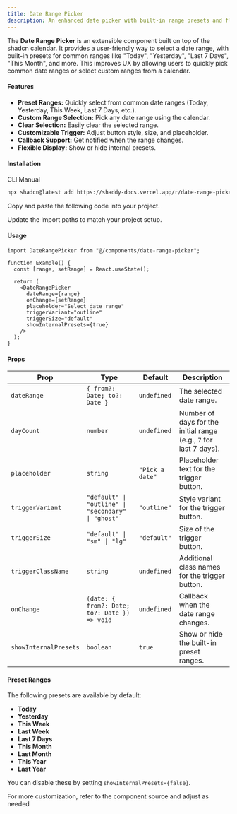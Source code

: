 ```yaml
---
title: Date Range Picker
description: An enhanced date picker with built-in range presets and flexible UX.
---
```


The **Date Range Picker** is an extensible component built on top of the shadcn calendar. It provides a user-friendly way to select a date range, with built-in presets for common ranges like "Today", "Yesterday", "Last 7 Days", "This Month", and more. This improves UX by allowing users to quickly pick common date ranges or select custom ranges from a calendar.

<ComponentPreview name="date-range-picker-demo"/>

#### Features

- **Preset Ranges:** Quickly select from common date ranges (Today, Yesterday, This Week, Last 7 Days, etc.).
- **Custom Range Selection:** Pick any date range using the calendar.
- **Clear Selection:** Easily clear the selected range.
- **Customizable Trigger:** Adjust button style, size, and placeholder.
- **Callback Support:** Get notified when the range changes.
- **Flexible Display:** Show or hide internal presets.

#### Installation

<CodeTabs>

<TabsList>
  <TabsTrigger value="cli">CLI</TabsTrigger>
  <TabsTrigger value="manual">Manual</TabsTrigger>
</TabsList>

<TabsContent value="cli">

```bash
npx shadcn@latest add https://shaddy-docs.vercel.app/r/date-range-picker
```

</TabsContent>

<TabsContent value="manual">

<Steps>

<Step>Copy and paste the following code into your project.</Step>

<ComponentSource name="date-range-picker" />

<Step>Update the import paths to match your project setup.</Step>

</Steps>

</TabsContent>

</CodeTabs>

#### Usage

```tsx
import DateRangePicker from "@/components/date-range-picker";

function Example() {
  const [range, setRange] = React.useState();

  return (
    <DateRangePicker
      dateRange={range}
      onChange={setRange}
      placeholder="Select date range"
      triggerVariant="outline"
      triggerSize="default"
      showInternalPresets={true}
    />
  );
}
```

#### Props

| Prop                | Type                                      | Default      | Description                                                                                 |
|---------------------|-------------------------------------------|--------------|---------------------------------------------------------------------------------------------|
| `dateRange`         | `{ from?: Date; to?: Date }`              | `undefined`  | The selected date range.                                                                    |
| `dayCount`          | `number`                                  | `undefined`  | Number of days for the initial range (e.g., `7` for last 7 days).                           |
| `placeholder`       | `string`                                  | `"Pick a date"` | Placeholder text for the trigger button.                                                    |
| `triggerVariant`    | `"default" \| "outline" \| "secondary" \| "ghost"` | `"outline"`   | Style variant for the trigger button.                                                       |
| `triggerSize`       | `"default" \| "sm" \| "lg"`               | `"default"`  | Size of the trigger button.                                                                 |
| `triggerClassName`  | `string`                                  | `undefined`  | Additional class names for the trigger button.                                              |
| `onChange`          | `(date: { from?: Date; to?: Date }) => void` | `undefined`  | Callback when the date range changes.                                                       |
| `showInternalPresets` | `boolean`                               | `true`       | Show or hide the built-in preset ranges.                                                    |

#### Preset Ranges

The following presets are available by default:

- **Today**
- **Yesterday**
- **This Week**
- **Last Week**
- **Last 7 Days**
- **This Month**
- **Last Month**
- **This Year**
- **Last Year**

You can disable these by setting `showInternalPresets={false}`.

For more customization, refer to the component source and adjust as needed